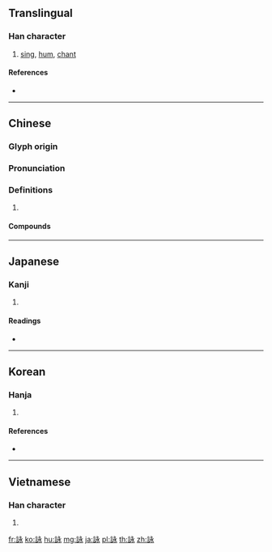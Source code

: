 {{character info/new}}
{{also|咏}}
==Translingual==

===Han character===
{{Han char|rn=149|rad=言|as=06|sn=13|four=03632|canj=YRINE}}

# [[sing]], [[hum]], [[chant]]

====References====
* {{Han ref|kx=1156.180|dkj=35409|dj=1621.220|hdz=63957.080|uh=8A60|ud=35424|bh=B5FA|bd=46586}}

----

==Chinese==
{{zh-forms|s=咏}}

===Glyph origin===
{{Han etym}}

===Pronunciation===
{{zh-pron
|m=yǒng
|c=wing6
|mn=qz,xm,zz:éng
|mc=y
|oc=y
|cat=
}}

===Definitions===
{{zh-hanzi}}

# {{rfdef|zh}}

====Compounds====
{{zh-der|一觴一詠|一詠一觴|南樓詠謔|吟詠|吟詠性情|吟詠情性|吟風詠月|嘯詠|嘲風詠月|歌詠|玉臺新詠|班姬詠扇|聖詠|行吟坐詠|觴詠|詠史詩|詠嘆|詠嘆調|詠懷|詠懷古蹟|詠歎|詠物詩|詠絮|詠贊|詠雪之慧|詠雪之才|誦詠|題詠}}

----

==Japanese==

===Kanji===
{{ja-kanji|grade=c|rs=言05}}

# {{defn|lang=ja|sort=言05}}

====Readings====
* {{ja-readings|on=[[えい]] (ei)|kun=[[よむ]] (yomu), [[うたう]] (utau), [[ながめる]] (nagameru)}}

----

==Korean==

===Hanja===
{{ko-hanja|hangeul=영|eumhun=|rv=yeong|mr=yŏng|y=yeng}}

# {{defn|lang=ko|sort=言05}}

====References====
* {{Hanja ref|nav=9846}}

----

==Vietnamese==

===Han character===
{{vi-hantu|[[vịnh]], [[vẳng]], [[vạnh]]|rs=言05}}

# {{defn|lang=vi|sort=言05}}

[[fr:詠]]
[[ko:詠]]
[[hu:詠]]
[[mg:詠]]
[[ja:詠]]
[[pl:詠]]
[[th:詠]]
[[zh:詠]]